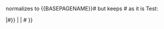 
<noinclude>
normalizes <subobjectname> to <nowiki>{{BASEPAGENAME}}</nowiki>#<subobjectname> but keeps <anypagename>#<subobjectname> as it is
Test:

{{{{FULLPAGENAME}} |subobjectname}}

{{{{FULLPAGENAME}} |anypagename#subobjectname}}

</noinclude>
<includeonly><!--
-->{{#if: {{#pos:{{{1}}}|#}}<!-- check if param is already a full subobject path 
  -->|<!-- do nothing 
  -->| {{BASEPAGENAME}}#<!-- add prefix
-->}}<!--
-->{{{1}}}</includeonly>